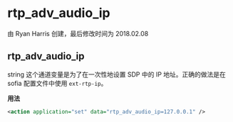 # rtp_adv_audio_ip 

由 Ryan Harris 创建，最后修改时间为 2018.02.08

## rtp_adv_audio_ip

string 这个通道变量是为了在一次性地设置 SDP 中的 IP 地址。正确的做法是在 sofia 配置文件中使用 `ext-rtp-ip`。

**用法**

```xml
<action application="set" data="rtp_adv_audio_ip=127.0.0.1" />
```